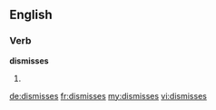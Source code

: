 ==English==

===Verb===
'''dismisses'''

# {{third-person singular of|dismiss}}

[[de:dismisses]]
[[fr:dismisses]]
[[my:dismisses]]
[[vi:dismisses]]